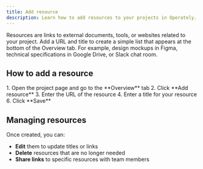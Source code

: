 ```yaml
---
title: Add resource
description: Learn how to add resources to your projects in Operately.
---
```



Resources are links to external documents, tools, or websites related to your project. Add a URL and title to create a simple list that appears at the bottom of the Overview tab. For example, design mockups in Figma, technical specifications in Google Drive, or Slack chat room.

## How to add a resource

<Steps>
1. Open the project page and go to the **Overview** tab
2. Click **Add resource**
3. Enter the URL of the resource
4. Enter a title for your resource
6. Click **Save**
</Steps>

## Managing resources

Once created, you can:

- **Edit** them to update titles or links
- **Delete** resources that are no longer needed
- **Share links** to specific resources with team members